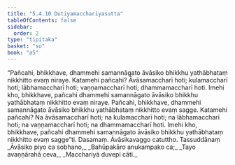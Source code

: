 ```yaml
---
title: "5.4.10 Dutiyamacchariyasutta"
tableOfContents: false
sidebar:
  order: 2
type: "tipitaka"
basket: "su"
book: "a5"
---
```



<DynamicBreadcrumb />

<Division number="240" book="a5" bookNo="16" page="232">

<Paragraph number="1312" book="a5">
“Pañcahi, bhikkhave, dhammehi samannāgato āvāsiko bhikkhu yathābhataṃ nikkhitto evaṃ niraye. Katamehi pañcahi? Āvāsamaccharī hoti; kulamaccharī hoti; lābhamaccharī hoti; vaṇṇamaccharī hoti; dhammamaccharī hoti. Imehi kho, bhikkhave, pañcahi dhammehi samannāgato āvāsiko bhikkhu yathābhataṃ nikkhitto evaṃ niraye.
</Paragraph>

<Paragraph number="1313" book="a5">
Pañcahi, bhikkhave, dhammehi samannāgato āvāsiko bhikkhu yathābhataṃ nikkhitto evaṃ sagge. Katamehi pañcahi? Na āvāsamaccharī hoti; na kulamaccharī hoti; na lābhamaccharī hoti; na vaṇṇamaccharī hoti; na dhammamaccharī hoti. Imehi kho, bhikkhave, pañcahi dhammehi samannāgato āvāsiko bhikkhu yathābhataṃ nikkhitto evaṃ sagge”ti.

</Paragraph>
</Division>

<Paragraph number="1314" type="center" book="a5">
Dasamaṃ.



</Paragraph>

<Paragraph number="1315" type="center" book="a5">
Āvāsikavaggo catuttho.



</Paragraph>

<Paragraph number="1316" type="center" book="a5">
Tassuddānaṃ


</Paragraph>

<Paragraph number="1317" type="verses" book="a5">
_Āvāsiko piyo ca sobhano,_  
_Bahūpakāro anukampako ca;_  
_Tayo avaṇṇārahā ceva,_  
_Macchariyā duvepi cāti._
</Paragraph>